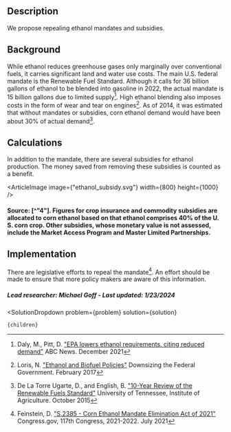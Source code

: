 


## Description
We propose repealing ethanol mandates and subsidies.

## Background
While ethanol reduces greenhouse gases only marginally over conventional fuels, it carries significant land and water use costs. 
The main U.S. federal mandate is the Renewable Fuel Standard. Although it calls for 36 billion gallons of ethanol to be blended into gasoline in 2022, the actual mandate is 15 billion gallons due to limited supply[^”1”].
High ethanol blending also imposes costs in the form of wear and tear on engines[^”2”].
As of 2014, it was estimated that without mandates or subsidies, corn ethanol demand would have been about 30% of actual demand[^”3”].

## Calculations
In addition to the mandate, there are several subsidies for ethanol production. The money saved from removing these subsidies is counted as a benefit.

<ArticleImage image={"ethanol_subsidy.svg"} width={800} height={1000} />
#### Source: [^"4"]. Figures for crop insurance and commodity subsidies are allocated to corn ethanol based on that ethanol comprises 40% of the U. S. corn crop. Other subsidies, whose monetary value is not assessed, include the Market Access Program and Master Limited Partnerships.

## Implementation
There are legislative efforts to repeal the mandate[^”5”]. An effort should be made to ensure that more policy makers are aware of this information. 

##### Lead researcher: Michael Goff - Last updated: 1/23/2024

[^”1”]: Daly, M., Pitt, D. ["EPA lowers ethanol requirements, citing reduced demand"](https://abcnews.go.com/Business/wireStory/epa-lowers-ethanol-requirements-citing-reduced-demand-81612040) ABC News. December 2021

[^”2”]: Loris, N. ["Ethanol and Biofuel Policies"](https://www.downsizinggovernment.org/ethanol-and-biofuel-policies) Downsizing the Federal Government. February 2017

[^”3”]: De La Torre Ugarte, D., and English, B. ["10-Year Review of the Renewable Fuels Standard"](https://www.researchgate.net/publication/288667070_10-YEAR_REVIEW_OF_THE_RENEWABLE_FUELS_STANDARD_IMPACTS_TO_THE_ENVIRONMENT_THE_ECONOMY_AND_ADVANCED_BIOFUELS_DEVELOPMENT) University of Tennessee, Institute of Agriculture. October 2015

[^”4”]: Taxpayers for Common Sense. ["Understanding U.S. Corn Ethanol and Other Corn-Based Biofuels Subsidies"](https://www.taxpayer.net/energy-natural-resources/understanding-u-s-corn-ethanol-and-other-corn-based-biofuels-subsidies/) May 2021

[^”5”]: Feinstein, D. ["S.2385 - Corn Ethanol Mandate Elimination Act of 2021"](https://www.congress.gov/bill/117th-congress/senate-bill/2385/text?r=20&s=1) Congress.gov, 117th Congress, 2021-2022. July 2021

  <SolutionDropdown 
    problem={problem} 
    solution={solution}
  >
    {children}
  </SolutionDropdown>